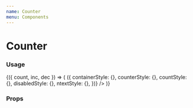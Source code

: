 ```yaml
---
name: Counter
menu: Components
---
```



# Counter

### Usage

<Playground>
  <CounterContainer initial={0}>
    {({ count, inc, dec }) => (
      <Counter
        count={count}
        onDecrement={dec}
        onIncrement={inc}
        min={0}
        max={10}
        component={null}
        getStyles={(props, theme) => ({
          containerStyle: {},
          counterStyle: {},
          countStyle: {},
          disabledStyle: {},
          ntextStyle: {},
        })}
      />
    )}
  </CounterContainer>
</Playground>

### Props

<PropsTable of={Counter} />
